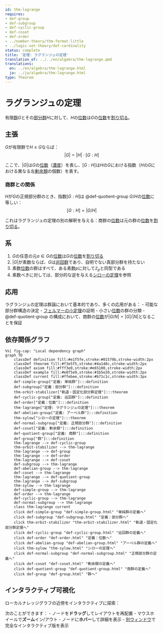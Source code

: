 ```yaml
---
id: thm-lagrange
requires:
- def-group
- def-subgroup
- def-cyclic-group
- def-coset
- def-order
- ../number-theory/thm-fermat-little
- ../logic-set-theory/def-cardinality
status: complete
title: '定理: ラグランジュの定理'
translation_of: ../../en/algebra/thm-lagrange.qmd
translations:
  en: ../en/algebra/thm-lagrange.html
  ja: ../ja/algebra/thm-lagrange.html
type: Theorem
---
```


# ラグランジュの定理 {#thm-lagrange}

有限[群](def-group.qmd)$G$とその[部分群](def-subgroup.qmd)$H$に対して、$H$の[位数](def-order.qmd)は$G$の[位数](def-order.qmd)を[割り切る](../number-theory/def-divisibility.qmd)。

## 主張

$G$が有限群で$H \leq G$ならば：
$$|G| = |H| \cdot [G:H]$$

ここで、$|G|$は$G$の[位数](def-order.qmd)（[濃度](../logic-set-theory/def-cardinality.qmd)）を表し、$[G:H]$は$H$の$G$における指数（$H$の$G$における異なる左[剰余類](def-coset.qmd)の個数）を表す。

### 商群との関係

$H$が$G$の正規部分群のとき、指数$[G:H]$は @def-quotient-group $G/H$の[位数](def-order.qmd)に等しい：
$$[G:H] = |G/H|$$

これはラグランジュの定理の別の解釈を与える：商群の[位数](def-order.qmd)は元の群の[位数](def-order.qmd)を[割り切る](../number-theory/def-divisibility.qmd)。

## 系

1. $G$の任意の元$a \in G$の[位数](def-order.qmd)は$G$の[位数](def-order.qmd)を[割り切る](../number-theory/def-divisibility.qmd)
2. $|G|$が素数ならば、$G$は[巡回群](def-cyclic-group.qmd)であり、自明でない真部分群を持たない
3. 素数[位数](def-order.qmd)の群はすべて、ある素数$p$に対して$\mathbb{Z}_p$と同型である
4. 素数べきに対しては、部分的な逆を与える[シローの定理](thm-sylow.qmd)を参照

## 応用

ラグランジュの定理は群論において基本的であり、多くの応用がある：
- 可能な部分群構造の決定
- [フェルマーの小定理](../number-theory/thm-fermat-little.qmd)の証明
- 小さい[位数](def-order.qmd)の群の分類
- @def-quotient-group の構成において、商群の[位数](def-order.qmd)が$|G/N| = |G|/|N|$となることを保証

## 依存関係グラフ

```mermaid
%%| fig-cap: "Local dependency graph"
graph TD
    classDef definition fill:#e1f5fe,stroke:#01579b,stroke-width:2px
    classDef theorem fill:#f3e5f5,stroke:#4a148c,stroke-width:2px
    classDef axiom fill:#fff3e0,stroke:#e65100,stroke-width:2px
    classDef example fill:#e8f5e9,stroke:#1b5e20,stroke-width:2px
    classDef current fill:#ffebee,stroke:#b71c1c,stroke-width:3px
    def-simple-group["定義: 単純群"]:::definition
    def-subgroup["定義：部分群"]:::definition
    thm-orbit-stabilizer["軌道・固定化部分群定理"]:::theorem
    def-cyclic-group["定義: 巡回群"]:::definition
    def-order["定義：位数"]:::definition
    thm-lagrange["定理: ラグランジュの定理"]:::theorem
    def-abelian-group["定義: アーベル群"]:::definition
    thm-sylow["シローの定理"]:::theorem
    def-normal-subgroup["定義: 正規部分群"]:::definition
    def-coset["定義: 剰余類"]:::definition
    def-quotient-group["定義: 商群"]:::definition
    def-group["群"]:::definition
    thm-lagrange --> def-cyclic-group
    thm-orbit-stabilizer --> thm-lagrange
    thm-lagrange --> def-group
    thm-lagrange --> def-order
    thm-lagrange --> def-coset
    def-subgroup --> thm-lagrange
    def-abelian-group --> thm-lagrange
    def-coset --> thm-lagrange
    thm-lagrange --> def-quotient-group
    thm-lagrange --> def-subgroup
    thm-sylow --> thm-lagrange
    def-simple-group --> thm-lagrange
    def-order --> thm-lagrange
    def-cyclic-group --> thm-lagrange
    def-normal-subgroup --> thm-lagrange
    class thm-lagrange current
    click def-simple-group "def-simple-group.html" "単純群の定義へ"
    click def-subgroup "def-subgroup.html" "定義：部分群へ"
    click thm-orbit-stabilizer "thm-orbit-stabilizer.html" "軌道・固定化部分群定理へ"
    click def-cyclic-group "def-cyclic-group.html" "巡回群の定義へ"
    click def-order "def-order.html" "定義：位数へ"
    click def-abelian-group "def-abelian-group.html" "アーベル群の定義へ"
    click thm-sylow "thm-sylow.html" "シローの定理へ"
    click def-normal-subgroup "def-normal-subgroup.html" "正規部分群の定義へ"
    click def-coset "def-coset.html" "剰余類の定義へ"
    click def-quotient-group "def-quotient-group.html" "商群の定義へ"
    click def-group "def-group.html" "群へ"
```

## インタラクティブ可視化

ローカルナレッジグラフの近傍をインタラクティブに探索：

::: {.graph-viz data-id="thm-lagrange" data-width="700" data-height="500"}
:::

次のことができます：
- ノードを**ドラッグ**してレイアウトを再配置
- マウスホイールで**ズーム**イン/アウト
- ノードに**ホバー**して詳細を表示
- [別ウィンドウ](../../output/interactive/ja/thm-lagrange.html){target="_blank"}で完全なインタラクティブ版を表示

